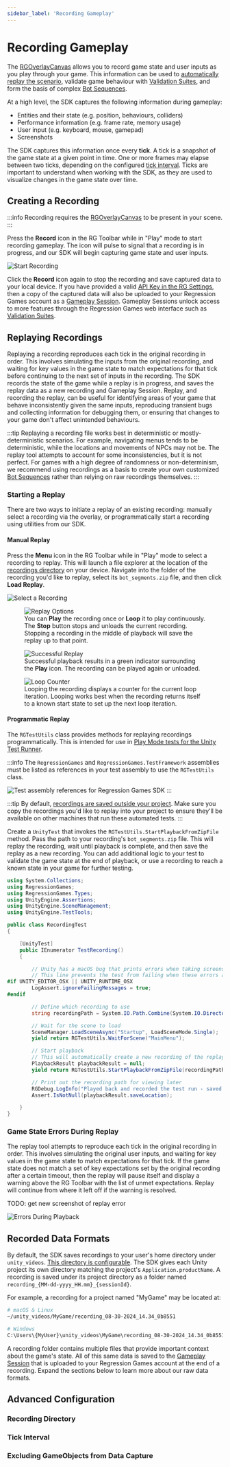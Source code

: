 ```yaml
---
sidebar_label: 'Recording Gameplay'
---
```



# Recording Gameplay

The [RGOverlayCanvas](../getting-started/installing-regression-games#add-the-regression-games-overlay-to-your-scene)
allows you to record game state and user inputs as you play through your game.
This information can be used to [automatically replay the scenario](#replaying-recordings),
validate game behaviour with [Validation Suites](./validation-suites),
and form the basis of complex [Bot Sequences](./bot-sequences/getting-started-with-bot-sequences-and-segments).

At a high level, the SDK captures the following information during gameplay:
* Entities and their state (e.g. position, behaviours, colliders)
* Performance information (e.g. frame rate, memory usage)
* User input (e.g. keyboard, mouse, gamepad)
* Screenshots

The SDK captures this information once every **tick**.
A tick is a snapshot of the game state at a given point in time.
One or more frames may elapse between two ticks, depending on the configured [tick interval](#tick-interval).
Ticks are important to understand when working with the SDK, as they are used to visualize changes in the game state over time.

## Creating a Recording

:::info
Recording requires the [RGOverlayCanvas](../getting-started/installing-regression-games#add-the-regression-games-overlay-to-your-scene)
to be present in your scene.
:::

Press the **Record** icon in the RG Toolbar while in "Play" mode to start recording gameplay.
The icon will pulse to signal that a recording is in progress, and our SDK will begin capturing game state and user inputs.

![Start Recording](img/recording-gameplay/start-recording.png)


Click the **Record** icon again to stop the recording and save captured data to your local device.
If you have provided a valid [API Key in the RG Settings](../getting-started/installing-regression-games#configure-your-api-key),
then a copy of the captured data will also be uploaded to your Regression Games account as a [Gameplay Session](gameplay-sessions).
Gameplay Sessions unlock access to more features through the Regression Games web interface such as [Validation Suites](validation-suites).

## Replaying Recordings

Replaying a recording reproduces each tick in the original recording in order.
This involves simulating the inputs from the original recording, and waiting for key values in the game state to match expectations for that tick
before continuing to the next set of inputs in the recording.
The SDK records the state of the game while a replay is in progress, and saves the replay data as a new recording and Gameplay Session.
Replay, and recording the replay, can be useful for identifying areas of your game that behave inconsistently
given the same inputs, reproducing transient bugs and collecting information for debugging them,
or ensuring that changes to your game don't affect unintended behaviours.

:::tip
Replaying a recording file works best in deterministic or mostly-deterministic scenarios.
For example, navigating menus tends to be deterministic, while the locations and movements of NPCs may not be.
The replay tool attempts to account for some inconsistencies, but it is not perfect.
For games with a high degree of randomness or non-determinism, we recommend using recordings as a basis to
create your own customized [Bot Sequences](bot-sequences/getting-started-with-bot-sequences-and-segments)
rather than relying on raw recordings themselves.
:::

### Starting a Replay

There are two ways to initiate a replay of an existing recording:
manually select a recording via the overlay, or programmatically start a recording using utilities from our SDK.

#### Manual Replay


Press the **Menu** icon in the RG Toolbar while in "Play" mode to select a recording to replay.
This will launch a file explorer at the location of the [recordings directory](#recording-directory) on your device.
Navigate into the folder of the recording you'd like to replay, select its `bot_segments.zip` file, and then click **Load Replay**.

![Select a Recording](img/recording-gameplay/select-recording.png)

<div className="container row text--center">
<figure className="col">
    <img src={ReplayOptions} alt="Replay Options"/>
    <figcaption>
        You can <b>Play</b> the recording once or <b>Loop</b> it to play continuously.
        The <b>Stop</b> button stops and unloads the current recording.
        Stopping a recording in the middle of playback will save the replay up to that point.
    </figcaption>
</figure>

<figure className="col">
    <img src={SuccessfulReplay} alt="Successful Replay"/>
    <figcaption>
        Successful playback results in a green indicator surrounding the <b>Play</b> icon.
        The recording can be played again or unloaded.
    </figcaption>
</figure>

<figure className="col">
    <img src={LoopCounter} alt="Loop Counter"/>
    <figcaption>
        Looping the recording displays a counter for the current loop iteration.
        Looping works best when the recording returns itself to a known start state
        to set up the next loop iteration.
    </figcaption>
</figure>
</div>

#### Programmatic Replay

The `RGTestUtils` class provides methods for replaying recordings programmatically.
This is intended for use in
[Play Mode tests for the Unity Test Runner](https://docs.unity3d.com/Packages/com.unity.test-framework@1.4/manual/index.html).

:::info
The `RegressionGames` and `RegressionGames.TestFramework` assemblies must be listed as
references in your test assembly to use the `RGTestUtils` class.

![Test assembly references for Regression Games SDK](img/recording-gameplay/test_assembly_refs.png)
:::

:::tip
By default, [recordings are saved outside your project](#recorded-data-formats).
Make sure you copy the recordings you'd like to replay into your project
to ensure they'll be available on other machines that run these automated tests.
:::

Create a `UnityTest` that invokes the `RGTestUtils.StartPlaybackFromZipFile` method.
Pass the path to your recording's `bot_segments.zip` file.
This will replay the recording, wait until playback is complete, and then save the replay as a new recording.
You can add additional logic to your test to validate the game state at the end of playback,
or use a recording to reach a known state in your game for further testing.

```csharp
using System.Collections;
using RegressionGames;
using RegressionGames.Types;
using UnityEngine.Assertions;
using UnityEngine.SceneManagement;
using UnityEngine.TestTools;

public class RecordingTest
{

    [UnityTest]
    public IEnumerator TestRecording()
    {

        // Unity has a macOS bug that prints errors when taking screenshots during recording.
        // This line prevents the test from failing when these errors are logged.
#if UNITY_EDITOR_OSX || UNITY_RUNTIME_OSX
        LogAssert.ignoreFailingMessages = true;
#endif

        // Define which recording to use
        string recordingPath = System.IO.Path.Combine(System.IO.Directory.GetCurrentDirectory(), "Assets/Tests/Runtime/Recordings/MainMenuRecording.zip");

        // Wait for the scene to load
        SceneManager.LoadSceneAsync("Startup", LoadSceneMode.Single);
        yield return RGTestUtils.WaitForScene("MainMenu");

        // Start playback
        // This will automatically create a new recording of the replay
        PlaybackResult playbackResult = null;
        yield return RGTestUtils.StartPlaybackFromZipFile(recordingPath, result => playbackResult = result);

        // Print out the recording path for viewing later
        RGDebug.LogInfo("Played back and recorded the test run - saved to " + playbackResult.saveLocation);
        Assert.IsNotNull(playbackResult.saveLocation);

    }
}
```

### Game State Errors During Replay

The replay tool attempts to reproduce each tick in the original recording in order.
This involves simulating the original user inputs, and waiting for key values in the game state to match expectations for that tick.
If the game state does not match a set of key expectations set by the original recording after a certain timeout,
then the replay will pause itself and display a warning above the RG Toolbar with the list of unmet expectations.
Replay will continue from where it left off if the warning is resolved.

TODO: get new screenshot of replay error

![Errors During Playback](gameplay-sessions/img/overlay_playback_error.png)


## Recorded Data Formats

By default, the SDK saves recordings to your user's home directory under `unity_videos`.
[This directory is configurable](#recording-directory).
The SDK gives each Unity project its own directory matching the project's `Application.productName`.
A recording is saved under its project directory as a folder named `recording_{MM-dd-yyyy_HH.mm}_{sessionId}`.

For example, a recording for a project named "MyGame" may be located at:
```bash
# macOS & Linux
~/unity_videos/MyGame/recording_08-30-2024_14.34_0b8551

# Windows
C:\Users\{MyUser}\unity_videos\MyGame\recording_08-30-2024_14.34_0b8551
```

A recording folder contains multiple files that provide important context about the game's state.
All of this same data is saved to the [Gameplay Session](gameplay-sessions) that is uploaded
to your Regression Games account at the end of a recording.
Expand the sections below to learn more about our raw data formats.


<Accordion
    title="#### **bot_segments.zip**"
    content={BotSegmentsZipPartial}
/>

<Accordion
    title="#### **data.zip**"
    content={DataZipPartial}
/>

<Accordion
    title="#### **logs.zip**"
    content={LogsZipPartial}
/>

<Accordion
    title="#### **screenshots.zip**"
    content={ScreenshotsZipPartial}
/>

<Accordion
    title="#### **thumbnail.jpg**"
    content={ThumbnailJpgPartial}
/>


## Advanced Configuration

### Recording Directory

### Tick Interval

### Excluding GameObjects from Data Capture
